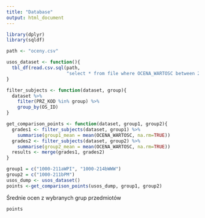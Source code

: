 ```yaml
---
title: "Database"
output: html_document
---
```



```r
library(dplyr)
library(sqldf)

path <- "oceny.csv"

usos_dataset <- function(){
  tbl_df(read.csv.sql(path,
                      "select * from file where OCENA_WARTOSC between 2 and 6"))
}

filter_subjects <- function(dataset, group){
  dataset %>%
    filter(PRZ_KOD %in% group) %>%
    group_by(OS_ID)
}

get_comparison_points <- function(dataset, group1, group2){
  grades1 <- filter_subjects(dataset, group1) %>%
    summarise(group1_mean = mean(OCENA_WARTOSC, na.rm=TRUE))
  grades2 <- filter_subjects(dataset, group2) %>%
    summarise(group2_mean = mean(OCENA_WARTOSC, na.rm=TRUE))
  results <- merge(grades1, grades2)
}

group1 = c("1000-211aWPI", "1000-214bWWW")
group2 = c("1000-211bPM")
usos_dump <- usos_dataset()
points <-get_comparison_points(usos_dump, group1, group2)

```

Średnie ocen z wybranych grup przedmiotów
```r
points
```
